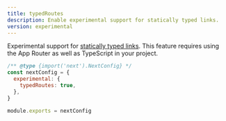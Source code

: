 ```yaml
---
title: typedRoutes
description: Enable experimental support for statically typed links.
version: experimental
---
```


Experimental support for [statically typed links](/docs/app/api-reference/configuration/typescript#statically-typed-links). This feature requires using the App Router as well as TypeScript in your project.

```js filename="next.config.js"
/** @type {import('next').NextConfig} */
const nextConfig = {
  experimental: {
    typedRoutes: true,
  },
}

module.exports = nextConfig
```
